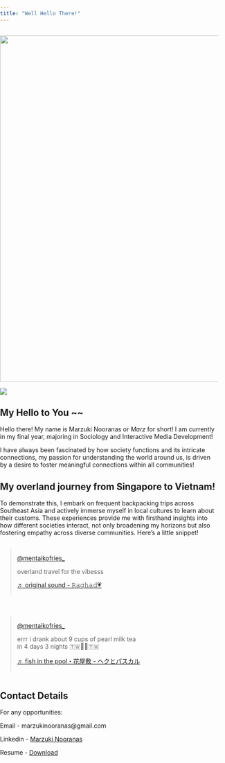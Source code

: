 ```yaml
---
title: "Well Hello There!"
---
```


```r

```

![](src/images/namelogo.png){fig-align="left" width="800"}

![](src/images/me2.jpg)

## My Hello to You \~\~

Hello there! My name is Marzuki Nooranas or *Marz* for short! I am currently in my final year, majoring in Sociology and Interactive Media Development!

I have always been fascinated by how society functions and its intricate connections, my passion for understanding the world around us, is driven by a desire to foster meaningful connections within all communities!

## My overland journey from Singapore to Vietnam!

To demonstrate this, I embark on frequent backpacking trips across Southeast Asia and actively immerse myself in local cultures to learn about their customs. These experiences provide me with firsthand insights into how different societies interact, not only broadening my horizons but also fostering empathy across diverse communities. Here's a little snippet!

```{=html}
<style>
  body, html {
    margin: 0;
    padding: 0;
    overflow-x: hidden;
  }

  .tiktok-container {
    display: flex;
    flex-wrap: wrap;
    justify-content: space-between; /* Distribute space between items */
    gap: 20px; /* Add spacing between items */
    width: 100%;
    max-width: 1200px; /* Limit maximum width for larger screens */
    margin: 0 auto; /* Center the container */
  }

  .tiktok-embed {
    box-sizing: border-box;
    flex: 1 1 calc(50% - 10px); /* Two items per row with spacing */
    max-width: calc(50% - 10px); /* Two items per row with spacing */
    min-width: 300px; /* Minimum width for each embed */
  }

  @media screen and (max-width: 600px) {
    .tiktok-embed {
      flex: 1 1 100%; /* Full width on mobile */
      max-width: 100%; /* Full width on mobile */
    }
  }
</style>
```

::: tiktok-container
<blockquote class="tiktok-embed" cite="https://www.tiktok.com/@mentaikofries_/video/7181240142063996161" data-video-id="7181240142063996161">

<section>

<a target="_blank" title="@mentaikofries_" href="https://www.tiktok.com/@mentaikofries_?refer=embed">@mentaikofries_</a>

<p>overland travel for the vibesss</p>

<a target="_blank" title="♬ original sound - 𝚁𝚊𝚐𝚑𝚊𝚍💗" href="https://www.tiktok.com/music/original-sound-7178872451673459457?refer=embed">♬ original sound - 𝚁𝚊𝚐𝚑𝚊𝚍💗</a>

</section>

</blockquote>

<blockquote class="tiktok-embed" cite="https://www.tiktok.com/@mentaikofries_/video/7383243879715196168" data-video-id="7383243879715196168">

<section>

<a target="_blank" title="@mentaikofries_" href="https://www.tiktok.com/@mentaikofries_?refer=embed">@mentaikofries_</a>

<p>errr i drank about 9 cups of pearl milk tea in 4 days 3 nights 🇹🇼🥴🧋🇹🇼</p>

<a target="_blank" title="♬ fish in the pool・花屋敷 - ヘクとパスカル" href="https://www.tiktok.com/music/fish-in-the-pool-花屋敷-6910585281334740994?refer=embed">♬ fish in the pool・花屋敷 - ヘクとパスカル</a>

</section>

</blockquote>
:::

```{=html}
<script async src="https://www.tiktok.com/embed.js"></script>
```

## Contact Details

For any opportunities:

Email - marzukinooranas\@gmail.com

Linkedin - [Marzuki Nooranas](https://www.linkedin.com/in/marzuki-nooranas-b5947b17a/)

Resume - [Download](MARZUKI_SANIP_RESUME_Updated.pdf)

```         
```
